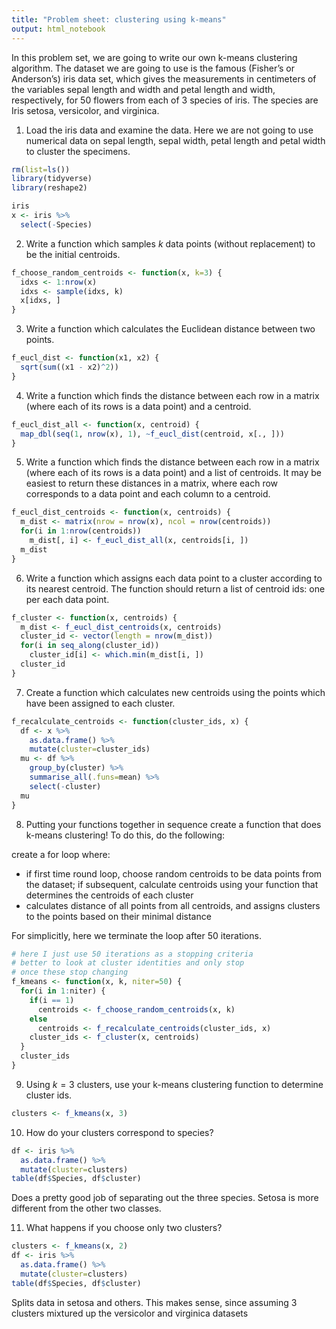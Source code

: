 ```yaml
---
title: "Problem sheet: clustering using k-means"
output: html_notebook
---
```


In this problem set, we are going to write our own k-means clustering algorithm. The dataset we are going to use is the famous (Fisher's or Anderson's) iris data set, which gives the measurements in centimeters of the variables sepal length and width and petal length and width, respectively, for 50 flowers from each of 3 species of iris. The species are Iris setosa, versicolor, and virginica.

1. Load the iris data and examine the data. Here we are not going to use numerical data on sepal length, sepal width, petal length and petal width to cluster the specimens.
```r
rm(list=ls())
library(tidyverse)
library(reshape2)

iris
x <- iris %>% 
  select(-Species)
```


2. Write a function which samples $k$ data points (without replacement) to be the initial centroids.
```r
f_choose_random_centroids <- function(x, k=3) {
  idxs <- 1:nrow(x)
  idxs <- sample(idxs, k)
  x[idxs, ]
}
```

3. Write a function which calculates the Euclidean distance between two points.
```r
f_eucl_dist <- function(x1, x2) {
  sqrt(sum((x1 - x2)^2))
}
```

4. Write a function which finds the distance between each row in a matrix (where each of its rows is a data point) and a centroid.
```r
f_eucl_dist_all <- function(x, centroid) {
  map_dbl(seq(1, nrow(x), 1), ~f_eucl_dist(centroid, x[., ]))
}
```

5. Write a function which finds the distance between each row in a matrix (where each of its rows is a data point) and a list of centroids. It may be easiest to return these distances in a matrix, where each row corresponds to a data point and each column to a centroid.
```r
f_eucl_dist_centroids <- function(x, centroids) {
  m_dist <- matrix(nrow = nrow(x), ncol = nrow(centroids))
  for(i in 1:nrow(centroids))
    m_dist[, i] <- f_eucl_dist_all(x, centroids[i, ])
  m_dist
}
```

6. Write a function which assigns each data point to a cluster according to its nearest centroid. The function should return a list of centroid ids: one per each data point.
```r
f_cluster <- function(x, centroids) {
  m_dist <- f_eucl_dist_centroids(x, centroids)
  cluster_id <- vector(length = nrow(m_dist))
  for(i in seq_along(cluster_id))
    cluster_id[i] <- which.min(m_dist[i, ])
  cluster_id
}
```

7. Create a function which calculates new centroids using the points which have been assigned to each cluster.
```r
f_recalculate_centroids <- function(cluster_ids, x) {
  df <- x %>% 
    as.data.frame() %>% 
    mutate(cluster=cluster_ids)
  mu <- df %>% 
    group_by(cluster) %>% 
    summarise_all(.funs=mean) %>% 
    select(-cluster)
  mu
}
```

8. Putting your functions together in sequence create a function that does k-means clustering! To do this, do the following:

create a for loop where:

- if first time round loop, choose random centroids to be data points from the dataset; if subsequent, calculate centroids using your function that determines the centroids of each cluster
- calculates distance of all points from all centroids, and assigns clusters to the points based on their minimal distance

For simplicitly, here we terminate the loop after 50 iterations.
```r
# here I just use 50 iterations as a stopping criteria
# better to look at cluster identities and only stop
# once these stop changing
f_kmeans <- function(x, k, niter=50) {
  for(i in 1:niter) {
    if(i == 1)
      centroids <- f_choose_random_centroids(x, k)
    else
      centroids <- f_recalculate_centroids(cluster_ids, x)
    cluster_ids <- f_cluster(x, centroids)
  }
  cluster_ids
}
```

9. Using $k=3$ clusters, use your k-means clustering function to determine cluster ids.
```r
clusters <- f_kmeans(x, 3)
```

10. How do your clusters correspond to species?
```r
df <- iris %>% 
  as.data.frame() %>% 
  mutate(cluster=clusters)
table(df$Species, df$cluster)
```
Does a pretty good job of separating out the three species. Setosa is more different from the other two classes.

11. What happens if you choose only two clusters?
```r
clusters <- f_kmeans(x, 2)
df <- iris %>% 
  as.data.frame() %>% 
  mutate(cluster=clusters)
table(df$Species, df$cluster)
```
Splits data in setosa and others. This makes sense, since assuming 3 clusters mixtured up the versicolor and virginica datasets
